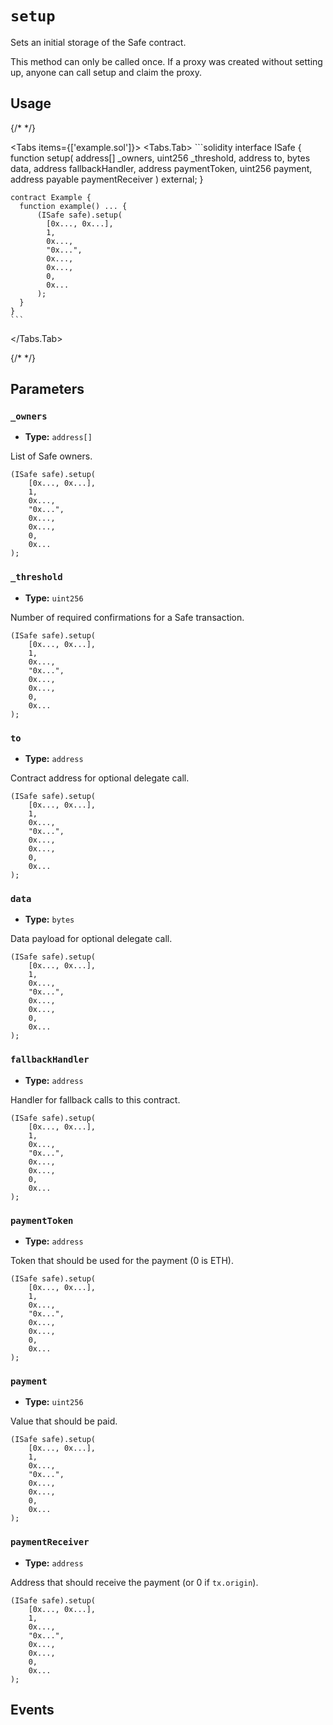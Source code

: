 
# `setup`

Sets an initial storage of the Safe contract.

<Callout type='warning'>
  This method can only be called once. If a proxy was created without setting
  up, anyone can call setup and claim the proxy.
</Callout>

## Usage

{/* <!-- vale off --> */}

<Tabs items={['example.sol']}>
  <Tabs.Tab>
    ```solidity
    interface ISafe {
        function setup(
            address[] _owners,
            uint256 _threshold,
            address to,
            bytes data,
            address fallbackHandler,
            address paymentToken,
            uint256 payment,
            address payable paymentReceiver
        ) external;
    }

    contract Example {
      function example() ... {
          (ISafe safe).setup(
            [0x..., 0x...],
            1,
            0x...,
            "0x...",
            0x...,
            0x...,
            0,
            0x...
          );
      }
    }
    ```
  </Tabs.Tab>
</Tabs>

{/* <!-- vale on --> */}

## Parameters

### `_owners`

- **Type:** `address[]`

List of Safe owners.

```solidity focus=2
(ISafe safe).setup(
    [0x..., 0x...],
    1,
    0x...,
    "0x...",
    0x...,
    0x...,
    0,
    0x...
);
```

### `_threshold`

- **Type:** `uint256`

Number of required confirmations for a Safe transaction.

```solidity focus=3
(ISafe safe).setup(
    [0x..., 0x...],
    1,
    0x...,
    "0x...",
    0x...,
    0x...,
    0,
    0x...
);
```

### `to`

- **Type:** `address`

Contract address for optional delegate call.

```solidity focus=4
(ISafe safe).setup(
    [0x..., 0x...],
    1,
    0x...,
    "0x...",
    0x...,
    0x...,
    0,
    0x...
);
```

### `data`

- **Type:** `bytes`

Data payload for optional delegate call.

```solidity focus=5
(ISafe safe).setup(
    [0x..., 0x...],
    1,
    0x...,
    "0x...",
    0x...,
    0x...,
    0,
    0x...
);
```

### `fallbackHandler`

- **Type:** `address`

Handler for fallback calls to this contract.

```solidity focus=6
(ISafe safe).setup(
    [0x..., 0x...],
    1,
    0x...,
    "0x...",
    0x...,
    0x...,
    0,
    0x...
);
```

### `paymentToken`

- **Type:** `address`

Token that should be used for the payment (0 is ETH).

```solidity focus=7
(ISafe safe).setup(
    [0x..., 0x...],
    1,
    0x...,
    "0x...",
    0x...,
    0x...,
    0,
    0x...
);
```

### `payment`

- **Type:** `uint256`

Value that should be paid.

```solidity focus=8
(ISafe safe).setup(
    [0x..., 0x...],
    1,
    0x...,
    "0x...",
    0x...,
    0x...,
    0,
    0x...
);
```

### `paymentReceiver`

- **Type:** `address`

Address that should receive the payment (or 0 if `tx.origin`).

```solidity focus=9
(ISafe safe).setup(
    [0x..., 0x...],
    1,
    0x...,
    "0x...",
    0x...,
    0x...,
    0,
    0x...
);
```

## Events

<SafeSetup />
